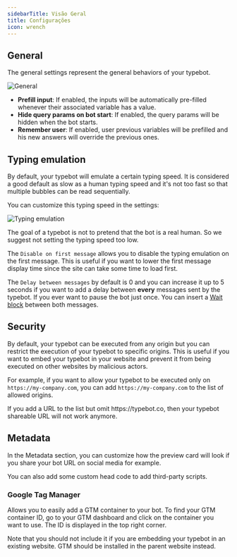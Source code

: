 ```yaml
---
sidebarTitle: Visão Geral
title: Configurações
icon: wrench
---
```


## General

The general settings represent the general behaviors of your typebot.

<Frame style={{ maxWidth: '400px' }}>
  <img src="/images/settings/general.png" alt="General" />
</Frame>

- **Prefill input**: If enabled, the inputs will be automatically pre-filled whenever their associated variable has a value.
- **Hide query params on bot start**: If enabled, the query params will be hidden when the bot starts.
- **Remember user**: If enabled, user previous variables will be prefilled and his new answers will override the previous ones.

## Typing emulation

By default, your typebot will emulate a certain typing speed. It is considered a good default as slow as a human typing speed and it's not too fast so that multiple bubbles can be read sequentially.

You can customize this typing speed in the settings:

<Frame style={{ maxWidth: '400px' }}>
  <img src="/images/settings/typing-emulation.png" alt="Typing emulation" />
</Frame>

The goal of a typebot is not to pretend that the bot is a real human. So we suggest not setting the typing speed too low.

The `Disable on first message` allows you to disable the typing emulation on the first message. This is useful if you want to lower the first message display time since the site can take some time to load first.

The `Delay between messages` by default is 0 and you can increase it up to 5 seconds if you want to add a delay between **every** messages sent by the typebot. If you ever want to pause the bot just once. You can insert a [Wait block](../editor/blocks/logic/wait) between both messages.

## Security

By default, your typebot can be executed from any origin but you can restrict the execution of your typebot to specific origins. This is useful if you want to embed your typebot in your website and prevent it from being executed on other websites by malicious actors.

For example, if you want to allow your typebot to be executed only on `https://my-company.com`, you can add `https://my-company.com` to the list of allowed origins.

<Warning>
  If you add a URL to the list but omit https://typebot.co, then your typebot
  shareable URL will not work anymore.
</Warning>

## Metadata

In the Metadata section, you can customize how the preview card will look if you share your bot URL on social media for example.

You can also add some custom head code to add third-party scripts.

### Google Tag Manager

Allows you to easily add a GTM container to your bot. To find your GTM container ID, go to your GTM dashboard and click on the container you want to use. The ID is displayed in the top right corner.

Note that you should not include it if you are embedding your typebot in an existing website. GTM should be installed in the parent website instead.
